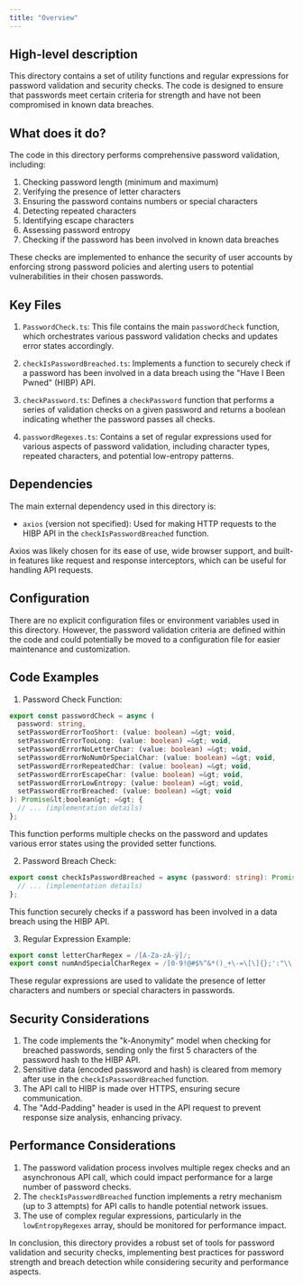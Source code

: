 ```yaml
---
title: "Overview"
---
```


## High-level description
This directory contains a set of utility functions and regular expressions for password validation and security checks. The code is designed to ensure that passwords meet certain criteria for strength and have not been compromised in known data breaches.

## What does it do?
The code in this directory performs comprehensive password validation, including:

1. Checking password length (minimum and maximum)
2. Verifying the presence of letter characters
3. Ensuring the password contains numbers or special characters
4. Detecting repeated characters
5. Identifying escape characters
6. Assessing password entropy
7. Checking if the password has been involved in known data breaches

These checks are implemented to enhance the security of user accounts by enforcing strong password policies and alerting users to potential vulnerabilities in their chosen passwords.

## Key Files

1. `PasswordCheck.ts`: This file contains the main `passwordCheck` function, which orchestrates various password validation checks and updates error states accordingly.

2. `checkIsPasswordBreached.ts`: Implements a function to securely check if a password has been involved in a data breach using the "Have I Been Pwned" (HIBP) API.

3. `checkPassword.ts`: Defines a `checkPassword` function that performs a series of validation checks on a given password and returns a boolean indicating whether the password passes all checks.

4. `passwordRegexes.ts`: Contains a set of regular expressions used for various aspects of password validation, including character types, repeated characters, and potential low-entropy patterns.

## Dependencies
The main external dependency used in this directory is:

- `axios` (version not specified): Used for making HTTP requests to the HIBP API in the `checkIsPasswordBreached` function.

Axios was likely chosen for its ease of use, wide browser support, and built-in features like request and response interceptors, which can be useful for handling API requests.

## Configuration
There are no explicit configuration files or environment variables used in this directory. However, the password validation criteria are defined within the code and could potentially be moved to a configuration file for easier maintenance and customization.

## Code Examples

1. Password Check Function:

```typescript
export const passwordCheck = async (
  password: string,
  setPasswordErrorTooShort: (value: boolean) =&gt; void,
  setPasswordErrorTooLong: (value: boolean) =&gt; void,
  setPasswordErrorNoLetterChar: (value: boolean) =&gt; void,
  setPasswordErrorNoNumOrSpecialChar: (value: boolean) =&gt; void,
  setPasswordErrorRepeatedChar: (value: boolean) =&gt; void,
  setPasswordErrorEscapeChar: (value: boolean) =&gt; void,
  setPasswordErrorLowEntropy: (value: boolean) =&gt; void,
  setPasswordErrorBreached: (value: boolean) =&gt; void
): Promise&lt;boolean&gt; =&gt; {
  // ... (implementation details)
};
```

This function performs multiple checks on the password and updates various error states using the provided setter functions.

2. Password Breach Check:

```typescript
export const checkIsPasswordBreached = async (password: string): Promise&lt;boolean&gt; =&gt; {
  // ... (implementation details)
};
```

This function securely checks if a password has been involved in a data breach using the HIBP API.

3. Regular Expression Example:

```typescript
export const letterCharRegex = /[A-Za-zÀ-ÿ]/;
export const numAndSpecialCharRegex = /[0-9!@#$%^&*()_+\-=\[\]{};':"\\|,.&lt;&gt;/?~\p{Emoji_Presentation}]/u;
```

These regular expressions are used to validate the presence of letter characters and numbers or special characters in passwords.

## Security Considerations

1. The code implements the "k-Anonymity" model when checking for breached passwords, sending only the first 5 characters of the password hash to the HIBP API.
2. Sensitive data (encoded password and hash) is cleared from memory after use in the `checkIsPasswordBreached` function.
3. The API call to HIBP is made over HTTPS, ensuring secure communication.
4. The "Add-Padding" header is used in the API request to prevent response size analysis, enhancing privacy.

## Performance Considerations

1. The password validation process involves multiple regex checks and an asynchronous API call, which could impact performance for a large number of password checks.
2. The `checkIsPasswordBreached` function implements a retry mechanism (up to 3 attempts) for API calls to handle potential network issues.
3. The use of complex regular expressions, particularly in the `lowEntropyRegexes` array, should be monitored for performance impact.

In conclusion, this directory provides a robust set of tools for password validation and security checks, implementing best practices for password strength and breach detection while considering security and performance aspects.